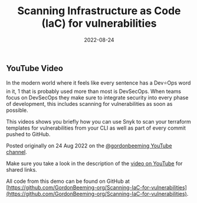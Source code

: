 ﻿---
title: 'Scanning Infrastructure as Code (IaC) for vulnerabilities'
date: 2022-08-24
tags: ['Security', 'Terraform', 'IaC', 'snyk', 'SecurityScanning', 'GitHub', 'DevSecOps']
draft: false
summary: 'In the modern world where it feels like every sentence has a Dev⭐Ops word in it, 1 that is probably used more than most is DevSecOps.When teams focus on DevSecOps they make sure to integrate security into every phase of development, this includes scanning for vulnerabilities as soon as possible. This videos shows you briefly how you can use Snyk to scan your terraform templates for vulnerabilities from your CLI as well as part of every commit pushed to GitHub.'
---


## YouTube Video

In the modern world where it feels like every sentence has a Dev⭐Ops word in it, 1 that is probably used more than most is DevSecOps. When teams focus on DevSecOps they make sure to integrate security into every phase of development, this includes scanning for vulnerabilities as soon as possible.

This videos shows you briefly how you can use Snyk to scan your terraform templates for vulnerabilities from your CLI as well as part of every commit pushed to GitHub.

Posted originally on 24 Aug 2022 on the [@gordonbeeming YouTube channel](https://www.youtube.com/@gordonbeeming).

Make sure you take a look in the description of the [video on YouTube](https://www.youtube.com/watch?v=Nbhptc4N1FQ) for shared links.

<YouTubeEmbed src="//www.youtube.com/embed/Nbhptc4N1FQ" width="480" height="270"  />


All code from this demo can be found on GitHub at [https://github.com/GordonBeeming-org/Scanning-IaC-for-vulnerabilities](https://github.com/GordonBeeming-org/Scanning-IaC-for-vulnerabilities).

